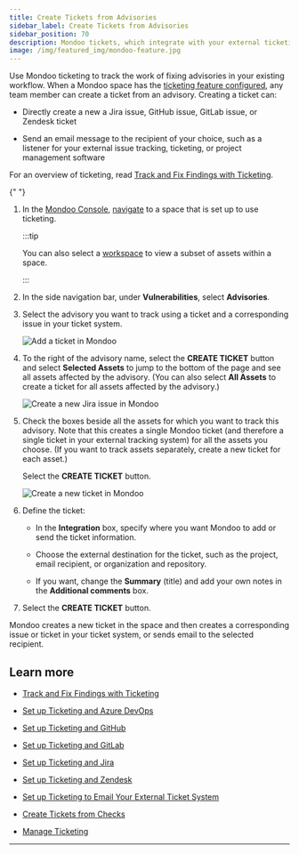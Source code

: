 ```yaml
---
title: Create Tickets from Advisories
sidebar_label: Create Tickets from Advisories
sidebar_position: 70
description: Mondoo tickets, which integrate with your external ticketing system, allow you to track remediation of important security findings. Create a ticket from an advisory to track work on that advisory within your existing workflow.
image: /img/featured_img/mondoo-feature.jpg
---
```


Use Mondoo ticketing to track the work of fixing advisories in your existing workflow. When a Mondoo space has the [ticketing feature configured](/platform/ticketing/overview/), any team member can create a ticket from an advisory. Creating a ticket can:

- Directly create a new a Jira issue, GitHub issue, GitLab issue, or Zendesk ticket

- Send an email message to the recipient of your choice, such as a listener for your external issue tracking, ticketing, or project management software

For an overview of ticketing, read [Track and Fix Findings with Ticketing](/platform/ticketing/overview/).


<Partial />{" "}

1. In the [Mondoo Console](https://console.mondoo.com), [navigate](/platform/start/navigate) to a space that is set up to use ticketing.

   :::tip

   You can also select a [workspace](/platform/start/organize/workspaces/) to view a subset of assets within a space.

   :::

2. In the side navigation bar, under **Vulnerabilities**, select **Advisories**.

3. Select the advisory you want to track using a ticket and a corresponding issue in your ticket system.

   ![Add a ticket in Mondoo](/img/platform/ticketing/add-ticket-advisory.png)

4. To the right of the advisory name, select the **CREATE TICKET** button and select **Selected Assets** to jump to the bottom of the page and see all assets affected by the advisory. (You can also select **All Assets** to create a ticket for all assets affected by the advisory.)

   ![Create a new Jira issue in Mondoo](/img/platform/ticketing/select-asset.png)

5. Check the boxes beside all the assets for which you want to track this advisory. Note that this creates a single Mondoo ticket (and therefore a single ticket in your external tracking system) for all the assets you choose. (If you want to track assets separately, create a new ticket for each asset.)

   Select the **CREATE TICKET** button.

   ![Create a new ticket in Mondoo](/img/platform/ticketing/new-ticket.png)

6. Define the ticket:

   - In the **Integration** box, specify where you want Mondoo to add or send the ticket information.

   - Choose the external destination for the ticket, such as the project, email recipient, or organization and repository.

   - If you want, change the **Summary** (title) and add your own notes in the **Additional comments** box.

7. Select the **CREATE TICKET** button.

  Mondoo creates a new ticket in the space and then creates a corresponding issue or ticket in your ticket system, or sends email to the selected recipient.

## Learn more

- [Track and Fix Findings with Ticketing](/platform/ticketing/overview/)

- [Set up Ticketing and Azure DevOps](/platform/ticketing/setup-azuredevops/)

- [Set up Ticketing and GitHub](/platform/ticketing/setup-github/)

- [Set up Ticketing and GitLab](/platform/ticketing/setup-gitlab/)

- [Set up Ticketing and Jira](/platform/ticketing/setup/)

- [Set up Ticketing and Zendesk](/platform/ticketing/setup-zendesk/)

- [Set up Ticketing to Email Your External Ticket System](/platform/ticketing/setup-email/)

- [Create Tickets from Checks](/platform/ticketing/checks/)

- [Manage Ticketing](/platform/ticketing/manage/)

---
